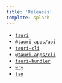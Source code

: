 ```yaml
---
title: 'Releases'
template: splash
---
```


- [`tauri`](/releases/tauri)
- [`@tauri-apps/api`](/releases/tauri-apps/api)
- [`tauri-cli`](/releases/tauri-cli)
- [`@tauri-apps/cli`](/releases/tauri-apps/cli)
- [`tauri-bundler`](/releases/tauri-bundler)
- [`wry`](/releases/wry)
- [`tao`](/releases/tao)
